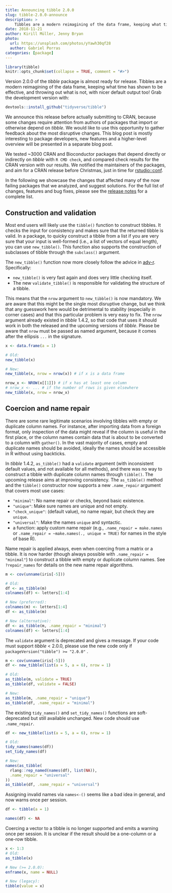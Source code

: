 ```yaml
---
title: Announcing tibble 2.0.0
slug: tibble-2.0.0-announce
description: >
    Tibbles are a modern reimagining of the data frame, keeping what time has shown to be effective, and throwing out what is not, with nicer default output too! The upcoming 2.0.0 release adds a slew of features but also changes some internals, which in some cases might require adaptation. This blog post describes some of the stumbling blocks we've encountered when trying to adapt other packages to the dev version of tibble.
date: 2018-11-21
author: Kirill Müller, Jenny Bryan
photo:
  url: https://unsplash.com/photos/yYawh30qf28
  author: Gabriel Porras
categories: [package]
---
```



```r
library(tibble)
knitr::opts_chunk$set(collapse = TRUE, comment = "#>")
```

Version 2.0.0 of the _tibble_ package is almost ready for release.
Tibbles are a modern reimagining of the data frame, keeping what time has shown to be effective, and throwing out what is not, with nicer default output too! Grab the development version with:

```r
devtools::install_github("tidyverse/tibble")
```

We announce this release before actually submitting to CRAN, because some changes require attention from authors of packages that import or otherwise depend on _tibble_.
We would like to use this opportunity to gather feedback about the most disruptive changes.
This blog post is mostly interesting to package developers, new features and a higher-level overview will be presented in a separate blog post.

We tested ~3000 CRAN and Bioconductor packages that depend directly or indirectly on _tibble_ with `R CMD check`, and compared check results for the CRAN version with our results.
We notified the maintainers of the packages, and aim for a CRAN release before Christmas, just in time for [rstudio::conf](https://www.rstudio.com/conference/).

In the following we showcase the changes that affected many of the now failing packages that we analyzed, and suggest solutions.
For the full list of changes, features and bug fixes, please see the [release notes](https://github.com/tidyverse/tibble/tree/master/NEWS.md) for a complete list.


## Construction and validation

Most end users will likely use the `tibble()` function to construct tibbles.
It checks the input for consistency and makes sure that the returned tibble is valid.
In a package, to quicky construct a tibble from a list if you are very sure that your input is well-formed (i.e., a list of vectors of equal length), you can use `new_tibble()`.
This function also supports the construction of subclasses of tibble through the `subclass()` argument.

The `new_tibble()` function now more closely follow the advice in [adv-r](https://adv-r.hadley.nz/s3.html#s3-classes).
Specifically:

- `new_tibble()` is very fast again and does very little checking itself.
- The new `validate_tibble()` is responsible for validating the structure of a tibble.

This means that the `nrow` argument to `new_tibble()` is now mandatory.
We are aware that this might be the single most disruptive change, but we think that any guesswork here would be detrimental to stability (especially in corner cases) and that this particular problem is very easy to fix.
The `nrow` argument already existed in _tibble_ 1.4.2, so that code that uses it should work in both the released and the upcoming versions of _tibble_.
Please be aware that `nrow` must be passed as named argument, because it comes after the ellipsis `...` in the signature.

```r
x <- data.frame(a = 1)

# Old:
new_tibble(x)

# New:
new_tibble(x, nrow = nrow(x)) # if x is a data frame

nrow_x <- NROW(x[[1]]) # if x has at least one column
# nrow_x <- ... # if the number of rows is given elsewhere
new_tibble(x, nrow = nrow_x)
```

## Coercion and name repair

There are some rare legitimate scenarios involving tibbles with empty or duplicate column names.
For instance, after importing data from a foreign format, only inspection of the data might reveal if the column is useful in the first place, or the column names contain data that is about to be converted to a column with `gather()`.
In the vast majority of cases, empty and duplicate names should be avoided, ideally the names should be accessible in R without using backticks.

In _tibble_ 1.4.2, `as_tibble()` had a `validate` argument (with inconsistent default values, and not available for all methods), and there was no way to construct a tibble with duplicate column names through `tibble()`.
The upcoming release aims at improving consistency.
The `as_tibble()` method and the `tibble()` constructor now supports a new `.name_repair` argument that covers most use cases:

- `"minimal"`: No name repair or checks, beyond basic existence.
- `"unique"`: Make sure names are unique and not empty.
- `"check_unique"`: (default value), no name repair, but check they are `unique`.
- `"universal"`: Make the names `unique` and syntactic.
- a function: apply custom name repair (e.g., `.name_repair = make.names` or `.name_repair = ~make.names(., unique = TRUE)` for names in the style of base R).

Name repair is applied always, even when coercing from a matrix or a tibble.
It is now harder (though always possible with `.name_repair = "minimal"`) to construct a tibble with empty or duplicate column names.
See `?repair_names` for details on the new name repair algorithms.

```r
m <- cov(unname(iris[-5]))

# Old:
df <- as_tibble(m)
colnames(df) <- letters[1:4]

# New (preferred):
colnames(m) <- letters[1:4]
df <- as_tibble(m)

# New (alternative):
df <- as_tibble(m, .name_repair = "minimal")
colnames(df) <- letters[1:4]
```

The `validate` argument is deprecated and gives a message.
If your code must support _tibble_ < 2.0.0, please use the new code only if `packageVersion("tibble") >= "2.0.0"` .

```r
m <- cov(unname(iris[-5]))
df <- new_tibble(list(a = 5, a = 6), nrow = 1)

# Old:
as_tibble(m, validate = TRUE)
as_tibble(df, validate = FALSE)

# New:
as_tibble(m, .name_repair = "unique")
as_tibble(df, .name_repair = "minimal")
```

The existing `tidy_names()` and `set_tidy_names()` functions are soft-deprecated but still available unchanged.
New code should use `.name_repair`.

```r
df <- new_tibble(list(a = 5, a = 6), nrow = 1)

# Old:
tidy_names(names(df))
set_tidy_names(df)

# New:
names(as_tibble(
  rlang::rep_named(names(df), list(NA)),
  .name_repair = "universal"
))
as_tibble(df, .name_repair = "universal")
```

Assigning invalid names via `names<-()` seems like a bad idea in general, and now warns once per session.

```r
df <- tibble(a = 1)

names(df) <- NA
```

Coercing a vector to a tibble is no longer supported and emits a warning once per session.
It is unclear if the result should be a one-column or a one-row tibble.

```r
x <- 1:3
# Old:
as_tibble(x)

# New (>= 2.0.0):
enframe(x, name = NULL)

# New (legacy):
tibble(value = x)
```
